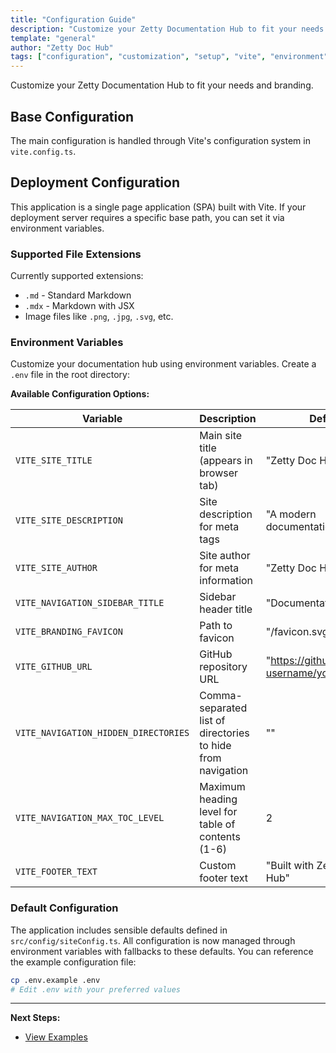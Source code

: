 ```yaml
---
title: "Configuration Guide"
description: "Customize your Zetty Documentation Hub to fit your needs and branding"
template: "general"
author: "Zetty Doc Hub"
tags: ["configuration", "customization", "setup", "vite", "environment", "deployment"]
---
```



Customize your Zetty Documentation Hub to fit your needs and branding.

## Base Configuration

The main configuration is handled through Vite's configuration system in `vite.config.ts`.

## Deployment Configuration

This application is a single page application (SPA) built with Vite. If your deployment server requires a specific base path, you can set it via environment variables.

### Supported File Extensions

Currently supported extensions:
- `.md` - Standard Markdown
- `.mdx` - Markdown with JSX
- Image files like `.png`, `.jpg`, `.svg`, etc.

### Environment Variables

Customize your documentation hub using environment variables. Create a `.env` file in the root directory:

**Available Configuration Options:**

| Variable | Description | Default |
|----------|-------------|---------|
| `VITE_SITE_TITLE` | Main site title (appears in browser tab) | "Zetty Doc Hub" |
| `VITE_SITE_DESCRIPTION` | Site description for meta tags | "A modern documentation hub..." |
| `VITE_SITE_AUTHOR` | Site author for meta information | "Zetty Doc Hub Team" |
| `VITE_NAVIGATION_SIDEBAR_TITLE` | Sidebar header title | "Documentation" |
| `VITE_BRANDING_FAVICON` | Path to favicon | "/favicon.svg" |
| `VITE_GITHUB_URL` | GitHub repository URL | "https://github.com/your-username/your-repo" |
| `VITE_NAVIGATION_HIDDEN_DIRECTORIES` | Comma-separated list of directories to hide from navigation | "" |
| `VITE_NAVIGATION_MAX_TOC_LEVEL` | Maximum heading level for table of contents (1-6) | 2 |
| `VITE_FOOTER_TEXT` | Custom footer text | "Built with Zetty Doc Hub" |

### Default Configuration

The application includes sensible defaults defined in `src/config/siteConfig.ts`. All configuration is now managed through environment variables with fallbacks to these defaults. You can reference the example configuration file:

```bash
cp .env.example .env
# Edit .env with your preferred values
```

---

**Next Steps:**
- [View Examples](../examples/general-template-example)